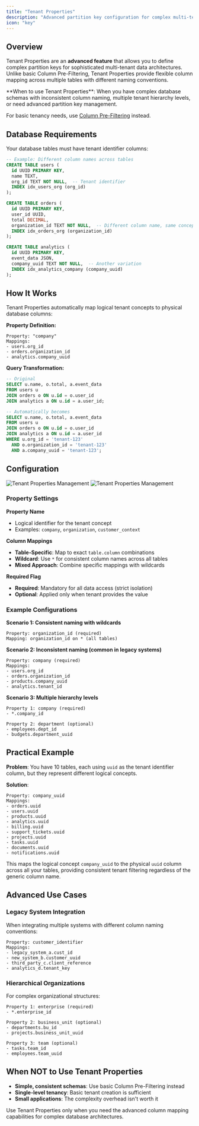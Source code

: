 ```yaml
---
title: "Tenant Properties"
description: "Advanced partition key configuration for complex multi-tenant data architectures"
icon: "key"
---
```


## Overview

Tenant Properties are an **advanced feature** that allows you to define complex partition keys for sophisticated multi-tenant data architectures. Unlike basic Column Pre-Filtering, Tenant Properties provide flexible column mapping across multiple tables with different naming conventions.

<Info>
**When to use Tenant Properties**: When you have complex database schemas with inconsistent column naming, multiple tenant hierarchy levels, or need advanced partition key management.

For basic tenancy needs, use [Column Pre-Filtering](/data-permissioning/tenancy-management) instead.
</Info>

## Database Requirements

Your database tables must have tenant identifier columns:

```sql
-- Example: Different column names across tables
CREATE TABLE users (
  id UUID PRIMARY KEY,
  name TEXT,
  org_id TEXT NOT NULL,  -- Tenant identifier
  INDEX idx_users_org (org_id)
);

CREATE TABLE orders (
  id UUID PRIMARY KEY,
  user_id UUID,
  total DECIMAL,
  organization_id TEXT NOT NULL,  -- Different column name, same concept
  INDEX idx_orders_org (organization_id)
);

CREATE TABLE analytics (
  id UUID PRIMARY KEY,
  event_data JSON,
  company_uuid TEXT NOT NULL,  -- Another variation
  INDEX idx_analytics_company (company_uuid)
);
```

## How It Works

Tenant Properties automatically map logical tenant concepts to physical database columns:

**Property Definition:**
```
Property: "company"
Mappings:
- users.org_id
- orders.organization_id  
- analytics.company_uuid
```

**Query Transformation:**
```sql
-- Original
SELECT u.name, o.total, a.event_data
FROM users u
JOIN orders o ON u.id = o.user_id
JOIN analytics a ON u.id = a.user_id;

-- Automatically becomes
SELECT u.name, o.total, a.event_data
FROM users u
JOIN orders o ON u.id = o.user_id
JOIN analytics a ON u.id = a.user_id
WHERE u.org_id = 'tenant-123'
  AND o.organization_id = 'tenant-123'
  AND a.company_uuid = 'tenant-123';
```

## Configuration

<Frame>
  <img className="block dark:hidden" src="/images/build-your-first-dashboard/light/tenant-properties-light .png" alt="Tenant Properties Management" />
  <img className="hidden dark:block" src="/images/build-your-first-dashboard/dark/tenant-properties-dark.png" alt="Tenant Properties Management" />
</Frame>

### Property Settings

**Property Name**
- Logical identifier for the tenant concept
- Examples: `company`, `organization`, `customer_context`

**Column Mappings**
- **Table-Specific**: Map to exact `table.column` combinations
- **Wildcard**: Use `*` for consistent column names across all tables
- **Mixed Approach**: Combine specific mappings with wildcards

**Required Flag**
- **Required**: Mandatory for all data access (strict isolation)
- **Optional**: Applied only when tenant provides the value

### Example Configurations

**Scenario 1: Consistent naming with wildcards**
```
Property: organization_id (required)
Mapping: organization_id on * (all tables)
```

**Scenario 2: Inconsistent naming (common in legacy systems)**
```
Property: company (required)
Mappings:
- users.org_id
- orders.organization_id
- products.company_uuid
- analytics.tenant_id
```

**Scenario 3: Multiple hierarchy levels**
```
Property 1: company (required)
- *.company_id

Property 2: department (optional)  
- employees.dept_id
- budgets.department_uuid
```

## Practical Example

**Problem**: You have 10 tables, each using `uuid` as the tenant identifier column, but they represent different logical concepts.

**Solution**:
```
Property: company_uuid
Mappings:
- orders.uuid
- users.uuid  
- products.uuid
- analytics.uuid
- billing.uuid
- support_tickets.uuid
- projects.uuid
- tasks.uuid
- documents.uuid
- notifications.uuid
```

This maps the logical concept `company_uuid` to the physical `uuid` column across all your tables, providing consistent tenant filtering regardless of the generic column name.

## Advanced Use Cases

### Legacy System Integration
When integrating multiple systems with different column naming conventions:

```
Property: customer_identifier
Mappings:
- legacy_system_a.cust_id
- new_system_b.customer_uuid
- third_party_c.client_reference
- analytics_d.tenant_key
```

### Hierarchical Organizations
For complex organizational structures:

```
Property 1: enterprise (required)
- *.enterprise_id

Property 2: business_unit (optional)
- departments.bu_id
- projects.business_unit_uuid

Property 3: team (optional)
- tasks.team_id
- employees.team_uuid
```

## When NOT to Use Tenant Properties

- **Simple, consistent schemas**: Use basic Column Pre-Filtering instead
- **Single-level tenancy**: Basic tenant creation is sufficient
- **Small applications**: The complexity overhead isn't worth it

Use Tenant Properties only when you need the advanced column mapping capabilities for complex database architectures.